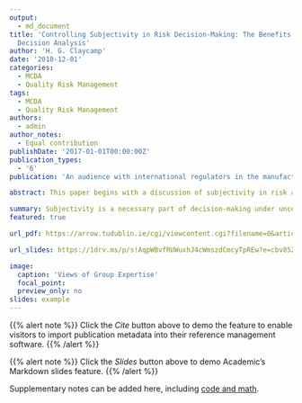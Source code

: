 ```yaml
---
output:
  - md_document
title: 'Controlling Subjectivity in Risk Decision-Making: The Benefits of Multicriteria
  Decision Analysis'
author: 'H. G. Claycamp'
date: '2018-12-01'
categories:
  - MCDA
  - Quality Risk Management
tags:
  - MCDA  
  - Quality Risk Management
authors:
  - admin
author_notes:
  - Equal contribution
publishDate: '2017-01-01T00:00:00Z'
publication_types:
  - '6'
publication: 'An audience with international regulators in the manufacture of medicines:  Quality Risk Management (QRM) and Knowledge Management (KM)'   

abstract: This paper begins with a discussion of subjectivity in risk assessment and risk management and how that is partly a reflection of subjectivity more generally in the sciences. It finishes the first part suggesting that we are taught a simplistic control of subjectivity and that we have in too many instances thought that statistical tests, etc., are automatic controls for subjectivity. In Part 2, I discuss how subjectivity is a necessary part of decision-making under uncertainty and quality risk management. Experts are consulted to provide estimates of probabilities for parameters, scenarios and the likely consequences. I end with an introduction to multicriteria decision analysis as an approach for structuring complex decisions under uncertainty, both for our daily lives and for team decision making in our organisations.   

summary: Subjectivity is a necessary part of decision-making under uncertainty and quality risk management. Nevertheless, subjectivity can be controlled through the use of more objectively-based tools of multicriteria decision analysis.
featured: true

url_pdf: https://arrow.tudublin.ie/cgi/viewcontent.cgi?filename=0&article=1008&context=ditpress&type=additional

url_slides: https://1drv.ms/p/s!AqpWBvfRUWuxhJ4cWmszdCmcyTpREw?e=cbv852

image:
  caption: 'Views of Group Expertise' 
  focal_point: 
  preview_only: no
slides: example
--- 
```


{{% alert note %}}
Click the *Cite* button above to demo the feature to enable visitors to import publication metadata into their reference management software.
{{% /alert %}}

{{% alert note %}}
Click the *Slides* button above to demo Academic's Markdown slides feature.
{{% /alert %}}

Supplementary notes can be added here, including [code and math](https://sourcethemes.com/academic/docs/writing-markdown-latex/).  
